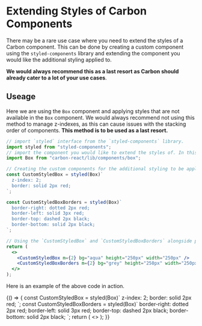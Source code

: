
<Meta title="Documentation/Extending Styles of Carbon Components" />

# Extending Styles of Carbon Components

There may be a rare use case where you need to extend the styles of a Carbon component. This can be done by creating a custom component using the `styled-components` library and extending the component you would like the additional styling applied to.

**We would always recommend this as a last resort as Carbon should already cater to a lot of your use cases**.

## Useage

Here we are using the `Box` component and applying styles that are not available in the `Box` component.
We would always recommend not using this method to manage z-indexes, as this can cause issues with the stacking order of components. 
**This method is to be used as a last resort.**

```jsx
// import `styled` interface from the `styled-components` library.
import styled from "styled-components";
// import the component you would like to extend the styles of. In this case, we are using the `Box` component.
import Box from "carbon-react/lib/components/box";

// Creating the custom components for the additional styling to be applied to. 
const CustomStyledBox = styled(Box)`
  z-index: 2;
  border: solid 2px red;
`;

const CustomStyledBoxBorders = styled(Box)`
  border-right: dotted 2px red;
  border-left: solid 3px red;
  border-top: dashed 2px black;
  border-bottom: solid 2px black;
`;

// Using the `CustomStyledBox` and `CustomStyledBoxBorders` alongside props that are currently available to the Box component.
return (
  <>
    <CustomStyledBox m={2} bg="aqua" height="250px" width="250px" />
    <CustomStyledBoxBorders m={2} bg="grey" height="250px" width="250px" />
  </>
);
```

Here is an example of the above code in action.

<Canvas>
  <Story name="CustomStyledBox example">
    {() => {
      const CustomStyledBox = styled(Box)`
        z-index: 2;
        border: solid 2px red;
      `;
      const CustomStyledBoxBorders = styled(Box)`
        border-right: dotted 2px red;
        border-left: solid 3px red;
        border-top: dashed 2px black;
        border-bottom: solid 2px black;
      `;
      return (
        <>
          <CustomStyledBox m={2} bg="aqua" height="250px" width="250px" />
          <CustomStyledBoxBorders m={2} bg="#CCCCCC" height="250px" width="250px" />
        </>
      );
    }}
  </Story>
</Canvas>
